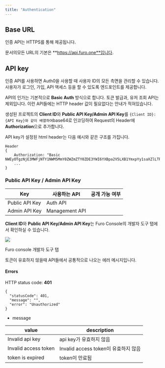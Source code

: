 ```yaml
---
title: "Authentication"
---
```


## Base URL

인증 API는 HTTPS를 통해 제공됩니다. 

문서의모든 URL의 기본은 **https://api.furo.one**입니다.

## API key

인증 API를 사용하면 Auth0을 사용할 때 사용자 ID의 모든 측면을 관리할 수 있습니다. 사용자가 로그인, 가입, API 액세스 등을 할 수 있도록 엔드포인트를 제공합니다.

API의 인가는 기본적으로 **Basic Auth** 방식으로 합니다. 토큰 발급과, 유저 조회 API는 제외입니다. 이런 API들에는 HTTP header 값이 필요없다는 안내가 적혀있습니다.

생성된 프로젝트의 **Client ID**와 **Public API Key/Admin API Key**를 `{Client ID}:{API Key}와 같이 배열하여`base64로 인코딩하여 Request의 Header에 **Authorization**으로 추가합니다.

API key가 설정된 html header는 다음 예시와 같은 구조를 가집니다.

```
Header
{
	Authorization: "Basic NWEyOTgzNjE3MWFjNTY1NWM5MmY0ZWZmZTY0ZDE3YWI6YXBpa2V5LXB1YmxpYy1saXZlLTRkYmYyZmFmLTNhM2YtNDE3Yy1iMDQzLTNmMWQwMzFiMjNjNA=="
	...
}
```

### Public API Key / Admin API Key

| Key            | 사용하는 API       | 공개 가능 여부 |
| -------------- | -------------- | -------- |
| Public API Key | Auth API       |          |
| Admin API Key  | Management API |          |

**Client ID**와 **Public API Key/Admin API Key**는 Furo Console의 개발자 도구 탭에서 확인하실 수 있습니다.

![](/images/api/image.png)

Furo console 개발자 도구 탭

토큰이 유효하지 않을때 API들에서 공통적으로 나오는 에러 메시지입니다.

#### Errors

HTTP status code: **401**

```
{
  "statusCode": 401,
  "message": "",
  "error": "Unauthorized"
}
```

* message

| value                | description                   |
| -------------------- | ----------------------------- |
| Invalid api key      | api key가 유효하지 않음              |
| Invalid access token | Invalid access token이 유효하지 않음 |
| token is expired     | token이 만료됨                    |
